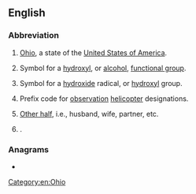 {{also|oh|он|өн|애|óh|öh}}
==English==

===Abbreviation===
{{rfc-header|Abbreviation}}
{{head|en|abbreviation}}

# {{lb|en|US}} [[Ohio]], a state of the [[United States of America]].
# {{lb|en|organic chemistry}} Symbol for a [[hydroxyl]], or [[alcohol]], [[functional group]].
# {{lb|en|inorganic chemistry}} Symbol for a [[hydroxide]] radical, or [[hydroxyl]] group.
# {{lb|en|US|army|aviation}} Prefix code for [[observation]] [[helicopter]] designations.
# {{lb|en|Internet slang}} [[other half|Other half]], i.e., husband, wife, partner, etc.
# {{initialism of|office hours|lang=en}}.

{{topics|en|States of the United States}}

===Anagrams===
* {{anagrams|en|'ho|HO|Ho|H₂O|h/o|ho}}

[[Category:en:Ohio]]